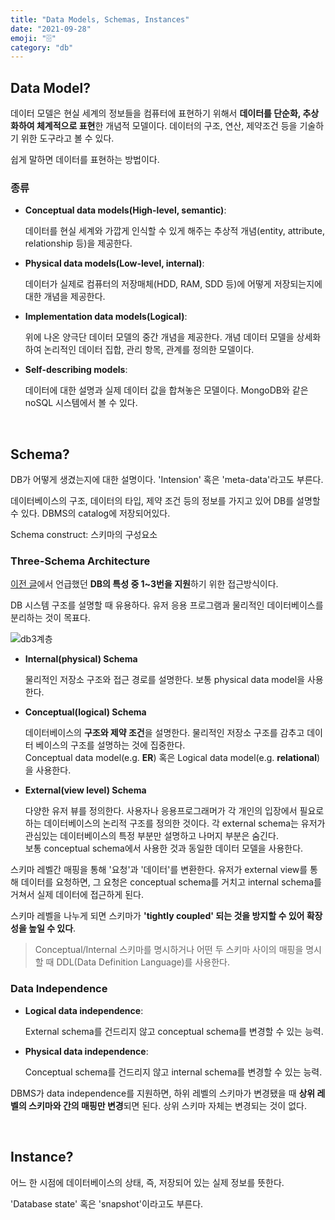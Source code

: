 ```yaml
---
title: "Data Models, Schemas, Instances"
date: "2021-09-28"
emoji: "🗄"
category: "db"
---
```

## Data Model?

데이터 모델은 현실 세계의 정보들을 컴퓨터에 표현하기 위해서 **데이터를 단순화, 추상화하여 체계적으로 표현**한 개념적 모델이다. 데이터의 구조, 연산, 제약조건 등을 기술하기 위한 도구라고 볼 수 있다.

쉽게 말하면 데이터를 표현하는 방법이다.

### 종류

- **Conceptual data models(High-level, semantic)**:

    데이터를 현실 세계와 가깝게 인식할 수 있게 해주는 추상적 개념(entity, attribute, relationship 등)을 제공한다.

- **Physical data models(Low-level, internal)**:

    데이터가 실제로 컴퓨터의 저장매체(HDD, RAM, SDD 등)에 어떻게 저장되는지에 대한 개념을 제공한다.

- **Implementation data models(Logical)**:

    위에 나온 양극단 데이터 모델의 중간 개념을 제공한다. 개념 데이터 모델을 상세화하여 논리적인 데이터 집합, 관리 항목, 관계를 정의한 모델이다.

- **Self-describing models**:

    데이터에 대한 설명과 실제 데이터 값을 합쳐놓은 모델이다. MongoDB와 같은 noSQL 시스템에서 볼 수 있다.

<br/>

## Schema?

DB가 어떻게 생겼는지에 대한 설명이다. 'Intension' 혹은 'meta-data'라고도 부른다.

데이터베이스의 구조, 데이터의 타입, 제약 조건 등의 정보를 가지고 있어 DB를 설명할 수 있다. DBMS의 catalog에 저장되어있다.

Schema construct: 스키마의 구성요소

### Three-Schema Architecture

[이전 글](https://woong-jae.com/db/210927-db-charicteristics-pros)에서 언급했던 **DB의 특성 중 1~3번을 지원**하기 위한 접근방식이다.

DB 시스템 구조를 설명할 때 유용하다. 유저 응용 프로그램과 물리적인 데이터베이스를 분리하는 것이 목표다.

![db3계층](https://static.javatpoint.com/dbms/images/dbms-three-schema-architecture.png)

- **Internal(physical) Schema**

    물리적인 저장소 구조와 접근 경로를 설명한다. 보통 physical data model을 사용한다.

- **Conceptual(logical) Schema**

    데이터베이스의 **구조와 제약 조건**을 설명한다. 물리적인 저장소 구조를 감추고 데이터 베이스의 구조를 설명하는 것에 집중한다.  
    Conceptual data model(e.g. **ER**) 혹은 Logical data model(e.g. **relational**)을 사용한다.

- **External(view level) Schema**

    다양한 유저 뷰를 정의한다. 사용자나 응용프로그래머가 각 개인의 입장에서 필요로 하는 데이터베이스의 논리적 구조를 정의한 것이다.
    각 external schema는 유저가 관심있는 데이터베이스의 특정 부분만 설명하고 나머지 부분은 숨긴다.  
    보통 conceptual schema에서 사용한 것과 동일한 데이터 모델을 사용한다.

스키마 레벨간 매핑을 통해 '요청'과 '데이터'를 변환한다. 유저가 external view를 통해 데이터를 요청하면, 그 요청은 conceptual schema를 거치고 internal schema를 거쳐서 실제 데이터에 접근하게 된다.

스키마 레벨을 나누게 되면 스키마가 **'tightly coupled' 되는 것을 방지할 수 있어 확장성을 높일 수 있다**.

> Conceptual/Internal 스키마를 명시하거나 어떤 두 스키마 사이의 매핑을 명시할 때 DDL(Data Definition Language)를 사용한다.

### Data Independence

- **Logical data independence**: 

    External schema를 건드리지 않고 conceptual schema를 변경할 수 있는 능력.

- **Physical data independence**: 

    Conceptual schema를 건드리지 않고 internal schema를 변경할 수 있는 능력.

DBMS가 data independence를 지원하면, 하위 레벨의 스키마가 변경됐을 때 **상위 레벨의 스키마와 간의 매핑만 변경**되면 된다.
상위 스키마 자체는 변경되는 것이 없다.

<br/>

## Instance?

어느 한 시점에 데이터베이스의 상태, 즉, 저장되어 있는 실제 정보를 뜻한다. 

'Database state' 혹은 'snapshot'이라고도 부른다.